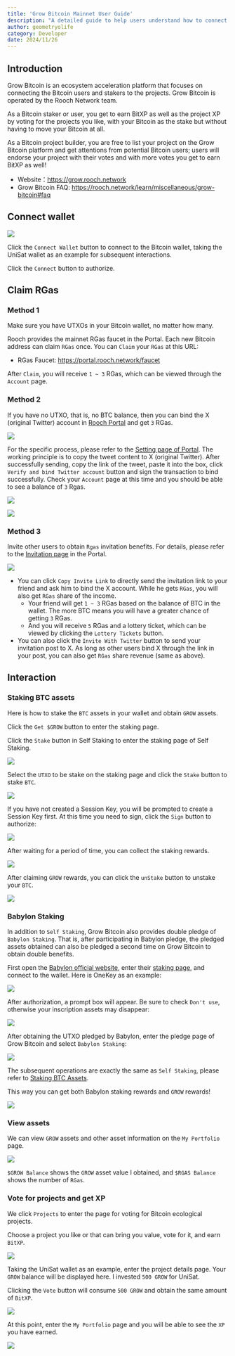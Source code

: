 ```yaml
---
title: 'Grow Bitcoin Mainnet User Guide'
description: "A detailed guide to help users understand how to connect their wallet, stake BTC assets, and earn GROW rewards on the Grow Bitcoin mainnet."
author: geometryolife
category: Developer
date: 2024/11/26
---
```



<PostHeader />

## Introduction

Grow Bitcoin is an ecosystem acceleration platform that focuses on connecting the Bitcoin users and stakers to the projects. Grow Bitcoin is operated by the Rooch Network team.

As a Bitcoin staker or user, you get to earn BitXP as well as the project XP by voting for the projects you like, with your Bitcoin as the stake but without having to move your Bitcoin at all.

As a Bitcoin project builder, you are free to list your project on the Grow Bitcoin platform and get attentions from potential Bitcoin users; users will endorse your project with their votes and with more votes you get to earn BitXP as well!

- Website：https://grow.rooch.network
- Grow Bitcoin FAQ: https://rooch.network/learn/miscellaneous/grow-bitcoin#faq

## Connect wallet

![](/blog/grow-bitcoin/connect-wallet.png)

Click the `Connect Wallet` button to connect to the Bitcoin wallet, taking the UniSat wallet as an example for subsequent interactions.

Click the `Connect` button to authorize.

## Claim RGas

### Method 1

Make sure you have UTXOs in your Bitcoin wallet, no matter how many.

Rooch provides the mainnet RGas faucet in the Portal. Each new Bitcoin address can claim `RGas` once. You can `Claim` your `RGas` at this URL:

- RGas Faucet: https://portal.rooch.network/faucet

After `Claim`, you will receive `1 ~ 3` RGas, which can be viewed through the `Account` page.

### Method 2

If you have no UTXO, that is, no BTC balance, then you can bind the X (original Twitter) account in [Rooch Portal](https://portal.rooch.network/settings) and get `3` RGas.

![](/blog/grow-bitcoin/bind-x.png)

For the specific process, please refer to the [Setting page of Portal](https://portal.rooch.network/settings). The working principle is to copy the tweet content to X (original Twitter). After successfully sending, copy the link of the tweet, paste it into the box, click `Verify and bind Twitter account` button and sign the transaction to bind successfully. Check your `Account` page at this time and you should be able to see a balance of `3` Rgas.

![](/blog/grow-bitcoin/sign-bind-tx.png)

![](/blog/grow-bitcoin/bind-successful.png)

### Method 3

Invite other users to obtain `Rgas` invitation benefits. For details, please refer to the [Invitation page](https://portal.rooch.network/invitation/) in the Portal.

![](/blog/grow-bitcoin/invitation.png)

- You can click `Copy Invite Link` to directly send the invitation link to your friend and ask him to bind the X account. While he gets `RGas`, you will also get `RGas` share of the income.
  - Your friend will get `1 ~ 3` RGas based on the balance of BTC in the wallet. The more BTC means you will have a greater chance of getting `3` RGas.
  - And you will receive `5` RGas and a lottery ticket, which can be viewed by clicking the `Lottery Tickets` button.
- You can also click the `Invite With Twitter` button to send your invitation post to X. As long as other users bind X through the link in your post, you can also get `RGas` share revenue (same as above).

## Interaction

### Staking BTC assets

Here is how to stake the `BTC` assets in your wallet and obtain `GROW` assets.

Click the `Get $GROW` button to enter the staking page.

Click the `Stake` button in Self Staking to enter the staking page of Self Staking.

![](/blog/grow-bitcoin/self-staking.png)

Select the `UTXO` to be stake on the staking page and click the `Stake` button to stake `BTC`.

![](/blog/grow-bitcoin/self-staking-choose.png)

If you have not created a Session Key, you will be prompted to create a Session Key first. At this time you need to sign, click the `Sign` button to authorize:

![](/blog/grow-bitcoin/create-session-key.png)

After waiting for a period of time, you can collect the staking rewards.

![](/blog/grow-bitcoin/claim.png)

After claiming `GROW` rewards, you can click the `unStake` button to unstake your `BTC`.

![](/blog/grow-bitcoin/unstake.png)

### Babylon Staking

In addition to `Self Staking`, Grow Bitcoin also provides double pledge of `Babylon Staking`. That is, after participating in Babylon pledge, the pledged assets obtained can also be pledged a second time on Grow Bitcoin to obtain double benefits.

First open the [Babylon official website](https://babylonlabs.io/), enter their [staking page](https://btcstaking.babylonlabs.io/), and connect to the wallet. Here is OneKey as an example:

![](/blog/grow-bitcoin/babylon-connect-wallet.png)

After authorization, a prompt box will appear. Be sure to check `Don't use`, otherwise your inscription assets may disappear:

![](/blog/grow-bitcoin/babylon-dont-use.png)

After obtaining the UTXO pledged by Babylon, enter the pledge page of Grow Bitcoin and select `Babylon Staking`:

![](/blog/grow-bitcoin/babylon-staking.png)

The subsequent operations are exactly the same as `Self Staking`, please refer to [Staking BTC Assets](https://rooch.network/blog/grow-bitcoin-main#staking-btc-assets).

This way you can get both Babylon staking rewards and `GROW` rewards!

![](/blog/grow-bitcoin/babylon-staking-result.jpg)

### View assets

We can view `GROW` assets and other asset information on the `My Portfolio` page.

![](/blog/grow-bitcoin/my-portfolio.png)

`$GROW Balance` shows the `GROW` asset value I obtained, and `$RGAS Balance` shows the number of `RGas`.

### Vote for projects and get XP

We click `Projects` to enter the page for voting for Bitcoin ecological projects.

Choose a project you like or that can bring you value, vote for it, and earn `BitXP`.

![](/blog/grow-bitcoin/project-unisat.png)

Taking the UniSat wallet as an example, enter the project details page. Your `GROW` balance will be displayed here. I invested `500 GROW` for UniSat.

Clicking the `Vote` button will consume `500 GROW` and obtain the same amount of `BitXP`.

![](/blog/grow-bitcoin/project-unisat-vote.png)

At this point, enter the `My Portfolio` page and you will be able to see the `XP` you have earned.

![](/blog/grow-bitcoin/portfolio-xp.png)
